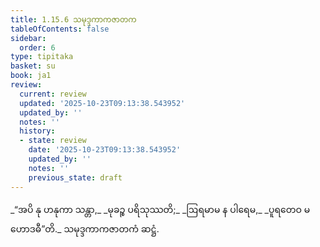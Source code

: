 ```yaml
---
title: 1.15.6 သမုဒ္ဒကာကဇာတက
tableOfContents: false
sidebar:
  order: 6
type: tipitaka
basket: su
book: ja1
review:
  current: review
  updated: '2025-10-23T09:13:38.543952'
  updated_by: ''
  notes: ''
  history:
  - state: review
    date: '2025-10-23T09:13:38.543952'
    updated_by: ''
    notes: ''
    previous_state: draft
---
```



<ReviewStatus review={frontmatter.review} showDetails={true} />

<HypothesisAnnotation frontmatter={frontmatter} />

<DynamicBreadcrumb />

<Division number="146" book="ja1" e="ch" v="22" p="34">

<Paragraph number="323" type="verses" book="ja1">
_“အပိ နု ဟနုကာ သန္တာ,_  
_မုခဉ္စ ပရိသုဿတိ;_  
_ဩရမာမ န ပါရေမ,_  
_ပူရတေဝ မဟောဒဓီ”တိ._  


</Paragraph>
</Division>

<Paragraph number="324" type="center" book="ja1">
သမုဒ္ဒကာကဇာတကံ ဆဋ္ဌံ.
</Paragraph>